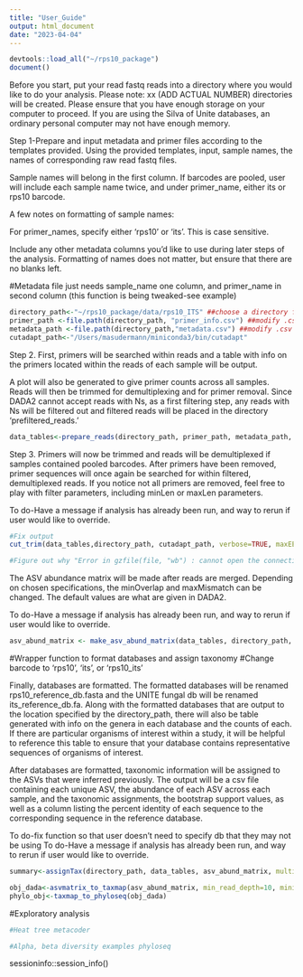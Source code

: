 ```yaml
---
title: "User_Guide"
output: html_document
date: "2023-04-04"
---
```


```r
devtools::load_all("~/rps10_package")
document()
```

Before you start, put your read fastq reads into a directory where you would like to do your analysis.
Please note: xx (ADD ACTUAL NUMBER) directories will be created. Please ensure that you have enough storage on your computer to proceed. 
If you are using the Silva of Unite databases, an ordinary personal computer may not have enough memory. 

Step 1-Prepare and input metadata and primer files according to the templates provided. Using the provided templates, input, sample names, the names of corresponding raw read fastq files.

Sample names will belong in the first column. If barcodes are pooled, user will include each sample name twice, and under primer_name, either its or rps10 barcode. 

A few notes on formatting of sample names: 

For primer_names, specify either 'rps10' or 'its'. This is case sensitive. 

Include any other metadata columns you'd like to use during later steps of the analysis. Formatting of names does not matter, but ensure that there are no blanks left. 

#Metadata file just needs sample_name one column, and primer_name in second column (this function is being tweaked-see example)
```r
directory_path<-"~/rps10_package/data/rps10_ITS" ##choose a directory for all downstream steps
primer_path <-file.path(directory_path, "primer_info.csv") ##modify .csv name or keep this name
metadata_path <-file.path(directory_path,"metadata.csv") ##modify .csv name or keep this name. The sample_name in the metadata sheet needs to match the first part (before first underscore), of the zipped raw FASTQ files
cutadapt_path<-"/Users/masudermann/miniconda3/bin/cutadapt"
```

Step 2. First, primers will be searched within reads and a table with info on the primers located within the reads of each sample will be output. 

A plot will also be generated to give primer counts across all samples.  Reads will then be trimmed for demultiplexing and for primer removal. Since DADA2 cannot accept reads with Ns, as a first filtering step, any reads with Ns will be filtered out and filtered reads will be placed in the directory 'prefiltered_reads.'

```r
data_tables<-prepare_reads(directory_path, primer_path, metadata_path, maxN=0, multithread=TRUE)
```
Step 3. Primers will now be trimmed and reads will be demultiplexed if samples contained pooled barcodes. After primers have been removed, primer sequences will once again be searched for within filtered, demultiplexed reads. If you notice not all primers are removed, feel free to play with filter parameters, including minLen or maxLen parameters. 

To do-Have a message if analysis has already been run, and way to rerun if user would like to override. 
```r
#Fix output
cut_trim(data_tables,directory_path, cutadapt_path, verbose=TRUE, maxEE=2, truncQ=5, minLen=200, maxLen=297, minCutadaptlength=50) 

#Figure out why "Error in gzfile(file, "wb") : cannot open the connection" only when running in rmarkdown window
```

The ASV abundance matrix will be made after reads are merged. Depending on chosen specifications, the minOverlap and maxMismatch can be changed. The default values are what are given in DADA2. 

To do-Have a message if analysis has already been run, and way to rerun if user would like to override. 
```r
asv_abund_matrix <- make_asv_abund_matrix(data_tables, directory_path, data_tables$cutadapt_data, minOverlap=15, maxMismatch=2, verbose=TRUE, multithread=TRUE) #check when 0 again
```

#Wrapper function to format databases and assign taxonomy
#Change barcode to 'rps10', 'its', or 'rps10_its'

Finally, databases are formatted. The formatted databases will be renamed rps10_reference_db.fasta and the UNITE fungal db will be renamed its_reference_db.fa. Along with the formatted databases that are output to the location specified by the directory_path, there will also be table generated with info on the genera in each database and the counts of each. If there are particular organisms of interest within a study, it will be helpful to reference this table to ensure that your database contains representative sequences of organisms of interest. 

After databases are formatted, taxonomic information will be assigned to the ASVs that were inferred previously. The output will be a csv file containing each unique ASV, the abundance of each ASV across each sample, and the taxonomic assignments, the bootstrap support values, as well as a column listing the percent identity of each sequence to the corresponding sequence in the reference database. 



To do-fix function so that user doesn't need to specify db that they may not be using
To do-Have a message if analysis has already been run, and way to rerun if user would like to override. 
```r
summary<-assignTax(directory_path, data_tables, asv_abund_matrix, multithread = TRUE, barcode = "rps10_its", database_rps10="oomycetedb.fasta", database_its="sh_general_release_dynamic_22.08.2016.fasta")
```

```r
obj_dada<-asvmatrix_to_taxmap(asv_abund_matrix, min_read_depth=10, minimum_bootstrap=75)
phylo_obj<-taxmap_to_phyloseq(obj_dada)
```
#Exploratory analysis
```r
#Heat tree metacoder
```

```r
#Alpha, beta diversity examples phyloseq
```

sessioninfo::session_info()
